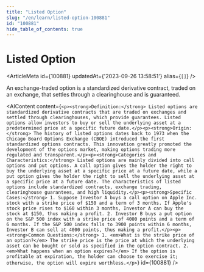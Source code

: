 ```yaml
---
title: "Listed Option"
slug: "/en/learn/listed-option-100881"
id: "100881"
hide_table_of_contents: true
---
```



# Listed Option

<ArticleMeta id={100881} updatedAt={'2023-09-26 13:58:51'} alias={`[]`} />
<div className='border-solid border-b border-t-0 my-4 border-[var(--ifm-color-gray-300)]' />

An exchange-traded option is a standardized derivative contract, traded on an exchange, that settles through a clearinghouse and is guaranteed.

<AIContent content={`<p><strong>Definition:</strong> Listed options are standardized derivative contracts that are traded on exchanges and settled through clearinghouses, which provide guarantees. Listed options allow investors to buy or sell the underlying asset at a predetermined price at a specific future date.</p><p><strong>Origin:</strong> The history of listed options dates back to 1973 when the Chicago Board Options Exchange (CBOE) introduced the first standardized options contracts. This innovation greatly promoted the development of the options market, making options trading more regulated and transparent.</p><p><strong>Categories and Characteristics:</strong> Listed options are mainly divided into call options and put options. A call option gives the holder the right to buy the underlying asset at a specific price at a future date, while a put option gives the holder the right to sell the underlying asset at a specific price at a future date. The characteristics of listed options include standardized contracts, exchange trading, clearinghouse guarantees, and high liquidity.</p><p><strong>Specific Cases:</strong> 1. Suppose Investor A buys a call option on Apple Inc. stock with a strike price of $150 and a term of 3 months. If Apple's stock price rises to $160 within 3 months, Investor A can buy the stock at $150, thus making a profit. 2. Investor B buys a put option on the S&P 500 index with a strike price of 4000 points and a term of 6 months. If the S&P 500 index falls to 3900 points within 6 months, Investor B can sell at 4000 points, thus making a profit.</p><p><strong>Common Questions:</strong> 1. <em>What is the strike price of an option?</em> The strike price is the price at which the underlying asset can be bought or sold as specified in the option contract. 2. <em>What happens when an option expires?</em> If the option is profitable at expiration, the holder can choose to exercise it; otherwise, the option will expire worthless.</p>`} id={100881} />
